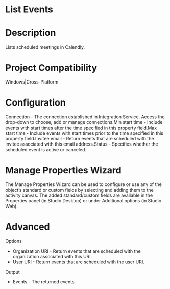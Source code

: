 ﻿# List Events

# Description

Lists scheduled meetings in Calendly.

# Project Compatibility

Windows|Cross-Platform

# Configuration

Connection - The connection established in Integration Service.
                        Access the drop-down to choose, add or manage connections.Min start time - Include events with start times after the time
                        specified in this property field.Max start time - Include events with start times prior to the time
                        specified in this property field.Invitee email - Return events that are scheduled with the invitee
                        associated with this email address.Status - Specifies whether the scheduled event is active or
                        canceled.

# Manage Properties Wizard

The Manage Properties Wizard can be used to configure or use any of the object’s
                standard or custom fields by selecting and adding them to the activity canvas. The
                added standard/custom fields are available in the Properties panel (in Studio
                Desktop) or under Additional options (in Studio Web).

# Advanced

Options

* Organization URI - Return events that are scheduled with the organization associated with this URI.
* User URI - Return events that are scheduled with the user URI.

Output

* Events - The returned events.

